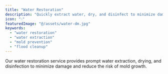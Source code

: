 ```yaml
---
title: "Water Restoration"
description: "Quickly extract water, dry, and disinfect to minimize damage and prevent mold."
icon: "💧"
featuredImage: "@/assets/water-dm.jpg"
keywords:
  - "water restoration"
  - "water extraction"
  - "mold prevention"
  - "flood cleanup"
---
```

Our water restoration service provides prompt water extraction, drying, and disinfection to minimize damage and reduce the risk of mold growth.